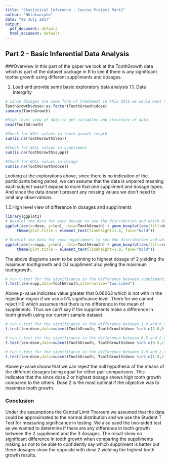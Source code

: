 ```yaml
---
title: "Statistical Inference - Course Project Part2"
author: "Nhlakanipho"
date: "08 July 2017"
output:
  pdf_document: default
  html_document: default
---
```


## Part 2 - Basic Inferential Data Analysis
###Overview
In this part of the paper we look at the ToothGrowth data which is part of the dataset package in R to see if there is any significant toothe growth using different suppliments and dosages.

1. Load and provide some basic exploratory data analysis
1.1. Data Intergrity
```r
# Since dosages are some form of treatment in this data we would want to quantify they results of each measure
ToothGrowth$dose<-as.factor(ToothGrowth$dose)
summary(ToothGrowth)
```

```r
#High level view of data to get variables and structure of data
head(ToothGrowth)
```

```r
#Check for NULL values in tooth growth length
sum(is.na(ToothGrowth$len))
```
```r
#Check for NULL values in suppliment
sum(is.na(ToothGrowth$supp))
```

```r
#Check for NULL values in dosage
sum(is.na(ToothGrowth$dose))
```
Looking at the explorations above, since there is no indication of the participants being paired, we can assume that the data is unpaired meaning each subject wasn't expose to more that one suppliment and dosage types. And since the data doesn't present any missing values we don't need to omit any observations.

1.2.High level view of difference in dosages and suppliments
```r
library(ggplot2)
# Boxplot the data for each dosage to see the discribution and which dosage may seem to be the obtimal.
ggplot(aes(x=dose, y=len), data=ToothGrowth) + geom_boxplot(aes(fill=dose)) + xlab("Dosage") + ylab("Tooth Length")  + ggtitle("Tooth Length vs. Dosage") + 
     theme(plot.title = element_text(lineheight=1.0, face="bold"))
```

```r
# Boxplot the data for each suppliments to see the discribution and which suppliment may seem to be the obtimal.
ggplot(aes(x=supp, y=len), data=ToothGrowth) + geom_boxplot(aes(fill=supp)) + xlab("Supplement") + ylab("Tooth Length") + ggtitle("Tooth Length vs. Suppliment") + 
     theme(plot.title = element_text(lineheight=1.0, face="bold"))
```

The above diagrams seem to be pointing to highest dosage of 2 yielding the maximum toothgrowth and OJ suppliment also yieling the maximum toothgrowth.

```r
# run t-test for the significance in the difference between suppliments
t.test(len~supp,data=ToothGrowth,alternative="two.sided")
```
Above p-value indicates value greater that 0.06063 which is not with in the rejjection region if we use a 5% significance level. There for we cannot reject H0 which assumes that there is no difference in the mean of suppliments. Thus we can't say if the suppliments make a difference in tooth growth using our current sample dataset.

```r
# run t-test for the significance in the difference between 1.0 and 0.5 dosages
t.test(len~dose,data=subset(ToothGrowth, ToothGrowth$dose %in% c(1.0,0.5)),alternative="two.sided")
```

```r
# run t-test for the significance in the difference between 0.5 and 2.0 dosages
t.test(len~dose,data=subset(ToothGrowth, ToothGrowth$dose %in% c(0.5,2.0)),alternative="two.sided")
```

```r
# run t-test for the significance in the difference between 1.0 and 2.0 dosages
t.test(len~dose,data=subset(ToothGrowth, ToothGrowth$dose %in% c(1.0,2.0)),alternative="two.sided")
```

Above p-value shoow that we can reject the null hypothesis of the means of the different dosages being equal for either pair comparisons. This indicates that the since dose 2 or highest dosage shows high tooth growth compared to the others. Dose 2 is the most optimal if the objective was to maximise tooth growth.

### Conclusion
Under the assumptions the Central Limit Theroem we assumed that the data could be approximated to the normal distribution and we use the Student T Test for measuring significance in testing. We also used the two-sided test as we wanted to determine if there are any difference in tooth growth between the 2 suppliment and the 3 dosages. The result show no significant difference in tooth growth when comparing the suppliments making us not to be able to confidently say which suppliment is better but there dosages show the opposite with dose 2 yielding the highest tooth growth results.